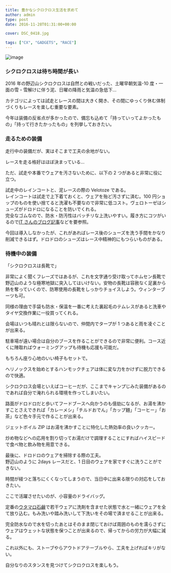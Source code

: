 ---
title: 豊かなシクロクロス生活を求めて
author: admin
type: post
date: 2016-11-28T01:31:00+00:00

cover: DSC_0418.jpg

tags: ["CX", "GADGETS", "RACE"]
---

![image](./DSC_0418.jpg)

### シクロクロスは待ち時間が長い

2016 年の野辺山シクロクロスは自然との戦いだった、土曜早朝気温-10 度・一面の雪・雪解けに伴う泥、日曜の降雨と気温の急低下…

カテゴリによっては試走とレースの間は大きく開き、その間にゆっくり休む体制づくりもレースを楽しむ重要な要素。

今年は装備の反省点が多かったので、備忘も込めて「持っていってよかったもの」「持って行きたかったもの」を列挙しておきたい。

### 走るための装備

走行中の装備だが、実はそこまで工夫の余地がない。

レースを走る格好はほぼ決まっている…

ただ、試走や本番でウェアを汚さないために、以下の 2 つがあると非常に役に立つ。

<LinkBox isAmazonLink url="https://www.amazon.co.jp/dp/B00762H9D6/" />

<LinkBox isAmazonLink url="https://www.amazon.co.jp/dp/B014ICSE12/" />

試走中のレインコートと、泥レースの際の Velotoze である。  
レインコートは試走で上下着ておくと、ウェアを殆ど汚さずに済む。100 円ショップのものを使い捨てると洗濯も不要なので非常に低コスト。ヴェロトーゼはシューズがドロドロになることを防いでくれる。  
完全なゴムなので、防水・防汚性はバッチリな上洗いやすい。履き方にコツがいるので<a href="http://rbs.ta36.com/?p=28800" target="_blank">IT さんのブログ記事</a>などを要参照。

今回は導入しなかったが、これがあればレース後のシューズを洗う手間をかなり削減できるはず。ドロドロのシューズはレース中精神的にもつらいものがある。

### 待機中の装備

「シクロクロスは長靴で」

非常によく聞くフレーズではあるが、これを文字通り受け取ってホムセン長靴で野辺山のような極寒地獄に突入してはいけない。安物の長靴は容赦なく足裏から熱を奪っていくので、防寒使用の長靴をしっかりチョイスしよう。ウィンターブーツも可。

同様の理由で手袋も防水・保温を一番に考えた裏起毛のテムレスがあると洗車やタイヤ交換作業に一役買ってくれる。

<LinkBox isAmazonLink url="https://www.amazon.co.jp/dp/B075STJVLB/" />

<LinkBox isAmazonLink url="https://www.amazon.co.jp/dp/B007PLDRAC/" />

会場はいつも晴れとは限らないので、仲間内でタープが 1 つあると雨を凌ぐことが出来る。

駐車場が遠い場合は自分のブースを作ることができるので非常に便利。コース近くに陣取ればウォーミングアップも待機も応援も可能だ。

もちろん座り心地のいい椅子もセットで。

ヘリノックスを始めとするハンモックチェアは体に変な力をかけずに脱力できるので快適。

<LinkBox isAmazonLink url="https://www.amazon.co.jp/dp/B00I0QA32G/" />

<LinkBox isAmazonLink url="https://www.amazon.co.jp/dp/B00U72QEFQ/" />

シクロクロス会場といえばコーヒーだが、ここまでキャンプじみた装備があるのであれば自分で淹れられる環境を作ってしまいたい。

路面がドロドロだと歩いてフードブースへ向かうのも億劫になるが、お湯を沸かすことさえできれば「カレーメシ」「チルドおでん」「カップ麺」「コーヒー」「お茶」など色々手元で作ることが出来る。

ジェットボイル ZIP はお湯を沸かすことに特化した熱効率の良いクッカー。

炒め物などへの応用を割り切ってお湯だけで調理することにすればハイスピードで食べ物と飲み物を用意できる。

<LinkBox isAmazonLink url="https://www.amazon.co.jp/dp/B07B2V1C62/" />

<LinkBox isAmazonLink url="https://www.amazon.co.jp/dp/B002WSIACI/" />

最後に、ドロドロのウェアを掃除する際の工夫。  
野辺山のように 2days レースだと、1 日目のウェアを家ですぐに洗うことができない。

時間が経つと落ちにくくなってしまうので、当日中に出来る限りの対応をしておきたい。

ここで活躍させたいのが、小容量のドライバッグ。

<LinkBox isAmazonLink url="https://www.amazon.co.jp/dp/B00352KROY/" />

定番の<a href="http://amzn.to/2gBlhxM" target="_blank">ウタマロ石鹸</a>で若干ウェアに洗剤を含ませた状態で水と一緒にウェアを全て放り込む。もみ洗いや踏み洗いして下洗いをその場で済ませることが出来る。

完全防水なので水を切ったあとはそのまま閉じておけば周囲のものを濡らさずにウェアはウェットな状態を保つことが出来るので、帰ってからの労力が大幅に減る。

これ以外にも、ストーブやらアウトドアテーブルやら、工夫を上げればキリがない。

自分なりのスタンスを見つけてシクロクロスを楽しもう。
